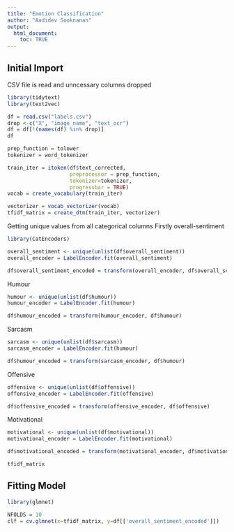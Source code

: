 ```yaml
---
title: "Emotion Classification"
author: "Aadidev Sooknanan"
output: 
  html_document:
    toc: TRUE
---
```


## Initial Import
CSV file is read and unncessary columns dropped
```r
library(tidytext)
library(text2vec)

df = read.csv("labels.csv")
drop <-c("X", "image_name", "text_ocr")
df = df[!(names(df) %in% drop)]
df
```
```r
prep_function = tolower
tokenizer = word_tokenizer

train_iter = itoken(df$text_corrected,
                    preprocessor = prep_function,
                    tokenizer=tokenizer,
                    progressbar = TRUE)
vocab = create_vocabulary(train_iter)
```


```r
vectorizer = vocab_vectorizer(vocab)
tfidf_matrix = create_dtm(train_iter, vectorizer)
```
Getting unique values from all categorical columns
Firstly overall-sentiment
```r
library(CatEncoders)

overall_sentiment <- unique(unlist(df$overall_sentiment))
overall_encoder = LabelEncoder.fit(overall_sentiment)

df$overall_sentiment_encoded = transform(overall_encoder, df$overall_sentiment)
```
Humour
```r
humour <- unique(unlist(df$humour))
humour_encoder = LabelEncoder.fit(humour)

df$humour_encoded = transform(humour_encoder, df$humour)
```
Sarcasm
```r
sarcasm <- unique(unlist(df$sarcasm))
sarcasm_encoder = LabelEncoder.fit(humour)

df$humour_encoded = transform(sarcasm_encoder, df$humour)
```
Offensive
```r
offensive <- unique(unlist(df$offensive))
offensive_encoder = LabelEncoder.fit(offensive)

df$offensive_encoded = transform(offensive_encoder, df$offensive)
```
Motivational
```r
motivational <- unique(unlist(df$motivational))
motivational_encoder = LabelEncoder.fit(motivational)

df$motivational_encoded = transform(motivational_encoder, df$motivational)
```
```r
tfidf_matrix
```


## Fitting Model
```r
library(glmnet)

NFOLDS = 10
clf = cv.glmnet(x=tfidf_matrix, y=df[['overall_sentiment_encoded']])
```

